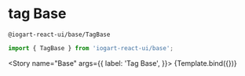 

<Meta
    title="Components/Status/Tag"
    component={TagBase}
/>

# tag Base
`@iogart-react-ui/base/TagBase`

```javascript
import { TagBase } from 'iogart-react-ui/base';
```

<Story
  name="Base"
  args={{
    label: 'Tag Base',
  }}>
  {Template.bind({})}
</Story>
